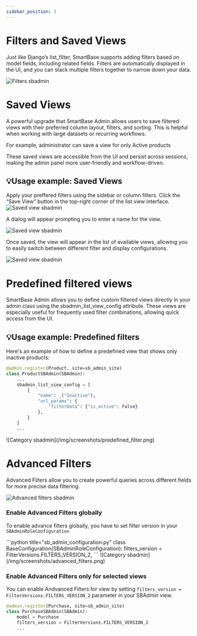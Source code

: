 ```yaml
---
sidebar_position: 3
---
```


# Filters and Saved Views
Just like Django’s list_filter, SmartBase supports adding filters based on model fields, including related fields.
Filters are automatically displayed in the UI, and you can stack multiple filters together to narrow down your data.

![Filters sbadmin](/img/screenshots/filters.png)

# Saved Views
A powerful upgrade that SmartBase Admin allows users to save filtered views with their preferred column layout, filters, and sorting.
This is helpful when working with large datasets or recurring workflows.

For example, administrator can save a view for only Active products

These saved views are accessible from the UI and persist across sessions, making the admin panel more user-friendly and workflow-driven.

## 💡Usage example: Saved Views

 Apply your preffered filters using the sidebar or column filters. Click the “Save View” button in the top-right corner of the list view interface.
![Saved view sbadmin](/img/screenshots/save_view_1.png)

 A dialog will appear prompting you to enter a name for the view.

![Saved view sbadmin](/img/screenshots/save_view_2.png)

 Once saved, the view will appear in the list of available views, allowing you to easily switch between different filter and display configurations.

![Saved view sbadmin](/img/screenshots/save_view_3.png)

# Predefined filtered views
SmartBase Admin allows you to define custom filtered views directly in your admin class using the sbadmin_list_view_config attribute. These views are especially useful for frequently used filter combinations, allowing quick access from the UI.
## 💡Usage example: Predefined filters
Here's an example of how to define a predefined view that shows only inactive products:
<Tabs groupId="1">
<TabItem value="code" label="Code">
```python title="catalog/sb_admin.py"
@admin.register(Product, site=sb_admin_site)
class ProductSBAdmin(SBAdmin):
    ...
    sbadmin_list_view_config = [
        {
            "name": _("Inactive"),
            "url_params": {
                "filterData": {"is_active": False}
            },
        }
    ]
    ...
```
</TabItem>
<TabItem value="list" label="Result">
![Category sbadmin](/img/screenshots/predefined_filter.png)
</TabItem>

</Tabs>

# Advanced Filters
Advanced Filters allow you to create powerful queries across different fields for more precise data filtering.

![Advanced filters sbadmin](/img/screenshots/advanced_filters2.png)

### Enable Advanced Filters globally
To enable advance filters globally, you have to set filter version in your `SBAdminRoleConfiguration`

<Tabs groupId="2">
<TabItem value="code" label="Code">
```python title="sb_admin_configuration.py"
class BaseConfiguration(SBAdminRoleConfiguration):
    filters_version = FilterVersions.FILTERS_VERSION_2,
```

</TabItem>
<TabItem value="list" label="Result">
![Category sbadmin](/img/screenshots/advanced_filters.png)
</TabItem>

</Tabs>

### Enable Advanced Filters only for selected views
You can enable Andvanced Filters for view by setting `filters_version = FilterVersions.FILTERS_VERSION_2` parameter in your SBAdmin view.

```python title="catalog/sb_admin.py"
@admin.register(Purchase, site=sb_admin_site)
class PurchaseSBAdmin(SBAdmin):
    model = Purchase
    filters_version = FilterVersions.FILTERS_VERSION_2
    ...

```

